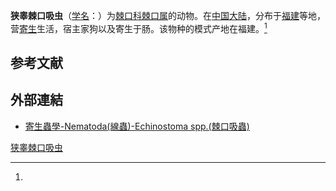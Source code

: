 {{Speciesbox
| name = 狭睾棘口吸虫
| status = 
| status_system = 
| image = 
| genus = Echinostoma
| species = angustitestis
| authority = (Wang, 1977)<ref name='id10039'>{{cite web| url =http://www.bioinfo.cn/db05/BjdwSpecies.php?action=view&id=10039| title =狭睾棘口吸虫| work =《中国动物物种编目数据库》| publisher =中国科学院微生物研究所| author =中国科学院动物研究所| accessdate =2009-04-16| deadurl =yes| archiveurl =https://web.archive.org/web/20160305040554/http://www.bioinfo.cn/db05/BjdwSpecies.php?action=view&id=10039| archivedate =2016-03-05}}</ref>
}}

'''狭睾棘口吸虫'''（[[学名|学名]]：{{lang|la|''Echinostoma angustitestis''}}）为[[棘口科|棘口科]][[棘口属|棘口属]]的动物。在[[中国大陆|中国大陆]]，分布于[[福建|福建]]等地，营[[寄生|寄生]]生活，宿主家狗以及寄生于肠。该物种的模式产地在福建。<ref name='id10039'/>

== 参考文献 ==
{{reflist}}
==外部連結==
*[http://smallcollation.blogspot.com/2013/02/nematoda-echinostoma-spp.html 寄生蟲學-Nematoda(線蟲)-Echinostoma spp.(棘口吸蟲)] {{Wayback|url=http://smallcollation.blogspot.com/2013/02/nematoda-echinostoma-spp.html |date=20160305062657 }}

{{Wikispecies|Echinostoma angustitestis}}

[[Category:棘口属|狭睾棘口吸虫]]


{{吸虫小作品}}